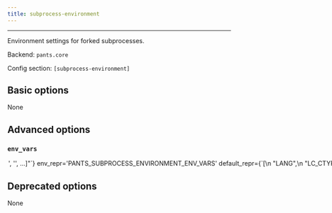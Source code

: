 ```yaml
---
title: subprocess-environment
---
```



---

Environment settings for forked subprocesses.

Backend: <span className="color--primary">`pants.core`</span>

Config section: <span className="color--primary">`[subprocess-environment]`</span>

<span className={styles.options}>

## Basic options
None

## Advanced options

### `env_vars`

<Option
  cli_repr={`--subprocess-environment-env-vars="['<str>', '<str>', ...]"`}
  env_repr='PANTS_SUBPROCESS_ENVIRONMENT_ENV_VARS'
  default_repr={`[\n  "LANG",\n  "LC_CTYPE",\n  "LC_ALL",\n  "SSL_CERT_FILE",\n  "SSL_CERT_DIR"\n]`}
>
Environment variables to set for process invocations.

Entries are either strings in the form `ENV_VAR=value` to set an explicit value; or just `ENV_VAR` to copy the value from Pants&#x27;s own environment.

See https://www.pantsbuild.org/v2.14/docs/options#addremove-semantics for how to add and remove Pants&#x27;s default for this option.
</Option>

## Deprecated options

None

</span>